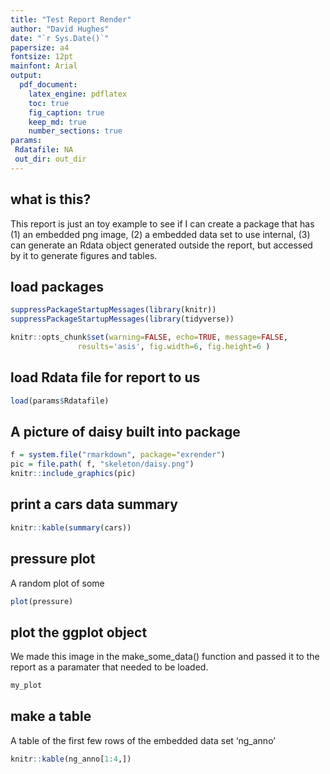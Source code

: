 ```yaml
---
title: "Test Report Render"
author: "David Hughes"
date: "`r Sys.Date()`"
papersize: a4
fontsize: 12pt
mainfont: Arial
output: 
  pdf_document:
    latex_engine: pdflatex
    toc: true
    fig_caption: true
    keep_md: true
    number_sections: true
params: 
 Rdatafile: NA
 out_dir: out_dir
---
```


\newpage
## what is this?

This report is just an toy example to see if I can create a package that has (1) an embedded png image, (2) a embedded data set to use internal, (3) can generate an Rdata object generated outside the report, but accessed by it to generate figures and tables. 

## load packages

```r
suppressPackageStartupMessages(library(knitr))
suppressPackageStartupMessages(library(tidyverse))

knitr::opts_chunk$set(warning=FALSE, echo=TRUE, message=FALSE, 
               results='asis', fig.width=6, fig.height=6 )
```

## load Rdata file for report to us

```r
load(params$Rdatafile)
```

\newpage
## A picture of daisy built into package

```r
f = system.file("rmarkdown", package="exrender")
pic = file.path( f, "skeleton/daisy.png")
knitr::include_graphics(pic)
```


## print a cars data summary

```r
knitr::kable(summary(cars))
```

## pressure plot

A random plot of some 

```r
plot(pressure)
```


\newpage
## plot the ggplot object

We made this image in the make_some_data() function and passed it to the report as a paramater that needed to be loaded.

```r
my_plot
```

\newpage
## make a table 

A table of the first few rows of the embedded data set 'ng_anno'

```r
knitr::kable(ng_anno[1:4,])
```



